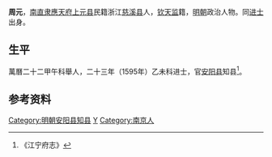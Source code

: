 '''周元'''，[[南直隶|南直隶]][[應天府|應天府]][[上元县|上元县]]民籍浙江[[慈溪县|慈溪县]]人，[[钦天监|钦天监]]籍，[[明朝|明朝]]政治人物。同[[进士|进士]]出身。

==生平==
萬曆二十二甲午科舉人，二十三年（1595年）乙未科进士，官[[安阳县|安阳县]]知县<ref>《江宁府志》</ref>。

==参考资料==
{{reflist}}

{{明朝人物小作品}}
{{萬曆二十三年乙未科殿試金榜}}
{{DEFAULTSORT:Zhou周}}
[[Category:明朝安阳县知县|Category:明朝安阳县知县]]
[[Category:周姓|Y]]
[[Category:南京人|Category:南京人]]